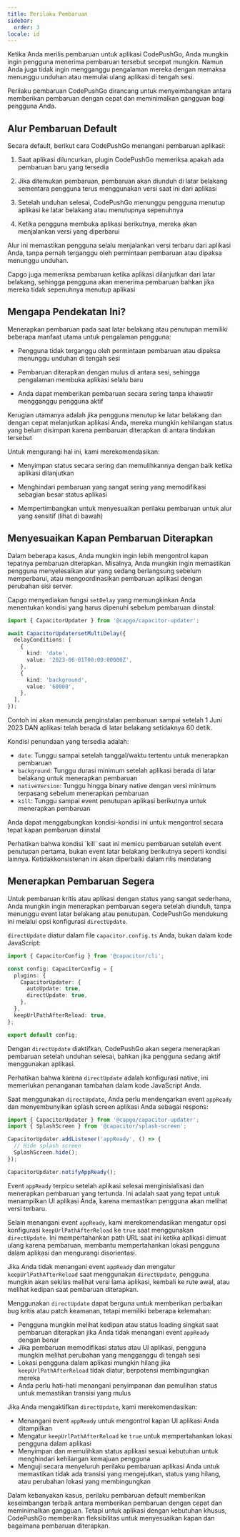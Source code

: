```yaml
---
title: Perilaku Pembaruan
sidebar:
  order: 3
locale: id
---
```



Ketika Anda merilis pembaruan untuk aplikasi CodePushGo, Anda mungkin ingin pengguna menerima pembaruan tersebut secepat mungkin. Namun Anda juga tidak ingin mengganggu pengalaman mereka dengan memaksa menunggu unduhan atau memulai ulang aplikasi di tengah sesi.

Perilaku pembaruan CodePushGo dirancang untuk menyeimbangkan antara memberikan pembaruan dengan cepat dan meminimalkan gangguan bagi pengguna Anda.

## Alur Pembaruan Default

Secara default, berikut cara CodePushGo menangani pembaruan aplikasi:

<Steps>

1. Saat aplikasi diluncurkan, plugin CodePushGo memeriksa apakah ada pembaruan baru yang tersedia

2. Jika ditemukan pembaruan, pembaruan akan diunduh di latar belakang sementara pengguna terus menggunakan versi saat ini dari aplikasi

3. Setelah unduhan selesai, CodePushGo menunggu pengguna menutup aplikasi ke latar belakang atau menutupnya sepenuhnya

4. Ketika pengguna membuka aplikasi berikutnya, mereka akan menjalankan versi yang diperbarui

</Steps>

Alur ini memastikan pengguna selalu menjalankan versi terbaru dari aplikasi Anda, tanpa pernah terganggu oleh permintaan pembaruan atau dipaksa menunggu unduhan.

<Aside type="tip">
Capgo juga memeriksa pembaruan ketika aplikasi dilanjutkan dari latar belakang, sehingga pengguna akan menerima pembaruan bahkan jika mereka tidak sepenuhnya menutup aplikasi
</Aside>

## Mengapa Pendekatan Ini?

Menerapkan pembaruan pada saat latar belakang atau penutupan memiliki beberapa manfaat utama untuk pengalaman pengguna:

- Pengguna tidak terganggu oleh permintaan pembaruan atau dipaksa menunggu unduhan di tengah sesi

- Pembaruan diterapkan dengan mulus di antara sesi, sehingga pengalaman membuka aplikasi selalu baru

- Anda dapat memberikan pembaruan secara sering tanpa khawatir mengganggu pengguna aktif

Kerugian utamanya adalah jika pengguna menutup ke latar belakang dan dengan cepat melanjutkan aplikasi Anda, mereka mungkin kehilangan status yang belum disimpan karena pembaruan diterapkan di antara tindakan tersebut

Untuk mengurangi hal ini, kami merekomendasikan:

- Menyimpan status secara sering dan memulihkannya dengan baik ketika aplikasi dilanjutkan

- Menghindari pembaruan yang sangat sering yang memodifikasi sebagian besar status aplikasi

- Mempertimbangkan untuk menyesuaikan perilaku pembaruan untuk alur yang sensitif (lihat di bawah)

## Menyesuaikan Kapan Pembaruan Diterapkan

Dalam beberapa kasus, Anda mungkin ingin lebih mengontrol kapan tepatnya pembaruan diterapkan. Misalnya, Anda mungkin ingin memastikan pengguna menyelesaikan alur yang sedang berlangsung sebelum memperbarui, atau mengoordinasikan pembaruan aplikasi dengan perubahan sisi server.

Capgo menyediakan fungsi `setDelay` yang memungkinkan Anda menentukan kondisi yang harus dipenuhi sebelum pembaruan diinstal:

```typescript
import { CapacitorUpdater } from '@capgo/capacitor-updater';

await CapacitorUpdatersetMultiDelay({
  delayConditions: [
    {
      kind: 'date',
      value: '2023-06-01T00:00:00000Z',
    },
    {
      kind: 'background',
      value: '60000',
    },
  ],
});
```

Contoh ini akan menunda penginstalan pembaruan sampai setelah 1 Juni 2023 DAN aplikasi telah berada di latar belakang setidaknya 60 detik.

Kondisi penundaan yang tersedia adalah:

- `date`: Tunggu sampai setelah tanggal/waktu tertentu untuk menerapkan pembaruan
- `background`: Tunggu durasi minimum setelah aplikasi berada di latar belakang untuk menerapkan pembaruan
- `nativeVersion`: Tunggu hingga binary native dengan versi minimum terpasang sebelum menerapkan pembaruan
- `kill`: Tunggu sampai event penutupan aplikasi berikutnya untuk menerapkan pembaruan

Anda dapat menggabungkan kondisi-kondisi ini untuk mengontrol secara tepat kapan pembaruan diinstal

<Aside type="danger">
Perhatikan bahwa kondisi `kill` saat ini memicu pembaruan setelah event penutupan pertama, bukan event latar belakang berikutnya seperti kondisi lainnya. Ketidakkonsistenan ini akan diperbaiki dalam rilis mendatang
</Aside>

## Menerapkan Pembaruan Segera

Untuk pembaruan kritis atau aplikasi dengan status yang sangat sederhana, Anda mungkin ingin menerapkan pembaruan segera setelah diunduh, tanpa menunggu event latar belakang atau penutupan. CodePushGo mendukung ini melalui opsi konfigurasi `directUpdate`.

`directUpdate` diatur dalam file `capacitor.config.ts` Anda, bukan dalam kode JavaScript:

```typescript
import { CapacitorConfig } from '@capacitor/cli';

const config: CapacitorConfig = {
  plugins: {
    CapacitorUpdater: {
      autoUpdate: true,
      directUpdate: true,
    },
  },
  keepUrlPathAfterReload: true,
};

export default config;
```

Dengan `directUpdate` diaktifkan, CodePushGo akan segera menerapkan pembaruan setelah unduhan selesai, bahkan jika pengguna sedang aktif menggunakan aplikasi.

Perhatikan bahwa karena `directUpdate` adalah konfigurasi native, ini memerlukan penanganan tambahan dalam kode JavaScript Anda.

Saat menggunakan `directUpdate`, Anda perlu mendengarkan event `appReady` dan menyembunyikan splash screen aplikasi Anda sebagai respons:

```js
import { CapacitorUpdater } from '@capgo/capacitor-updater';
import { SplashScreen } from '@capacitor/splash-screen';

CapacitorUpdater.addListener('appReady', () => {
  // Hide splash screen
  SplashScreen.hide();
});

CapacitorUpdater.notifyAppReady();
```

Event `appReady` terpicu setelah aplikasi selesai menginisialisasi dan menerapkan pembaruan yang tertunda. Ini adalah saat yang tepat untuk menampilkan UI aplikasi Anda, karena memastikan pengguna akan melihat versi terbaru.

Selain menangani event `appReady`, kami merekomendasikan mengatur opsi konfigurasi `keepUrlPathAfterReload` ke `true` saat menggunakan `directUpdate`. Ini mempertahankan path URL saat ini ketika aplikasi dimuat ulang karena pembaruan, membantu mempertahankan lokasi pengguna dalam aplikasi dan mengurangi disorientasi.

Jika Anda tidak menangani event `appReady` dan mengatur `keepUrlPathAfterReload` saat menggunakan `directUpdate`, pengguna mungkin akan sekilas melihat versi lama aplikasi, kembali ke rute awal, atau melihat kedipan saat pembaruan diterapkan.

Menggunakan `directUpdate` dapat berguna untuk memberikan perbaikan bug kritis atau patch keamanan, tetapi memiliki beberapa kelemahan:

- Pengguna mungkin melihat kedipan atau status loading singkat saat pembaruan diterapkan jika Anda tidak menangani event `appReady` dengan benar
- Jika pembaruan memodifikasi status atau UI aplikasi, pengguna mungkin melihat perubahan yang mengganggu di tengah sesi
- Lokasi pengguna dalam aplikasi mungkin hilang jika `keepUrlPathAfterReload` tidak diatur, berpotensi membingungkan mereka
- Anda perlu hati-hati menangani penyimpanan dan pemulihan status untuk memastikan transisi yang mulus

Jika Anda mengaktifkan `directUpdate`, kami merekomendasikan:

- Menangani event `appReady` untuk mengontrol kapan UI aplikasi Anda ditampilkan
- Mengatur `keepUrlPathAfterReload` ke `true` untuk mempertahankan lokasi pengguna dalam aplikasi
- Menyimpan dan memulihkan status aplikasi sesuai kebutuhan untuk menghindari kehilangan kemajuan pengguna
- Menguji secara menyeluruh perilaku pembaruan aplikasi Anda untuk memastikan tidak ada transisi yang mengejutkan, status yang hilang, atau perubahan lokasi yang membingungkan

Dalam kebanyakan kasus, perilaku pembaruan default memberikan keseimbangan terbaik antara memberikan pembaruan dengan cepat dan meminimalkan gangguan. Tetapi untuk aplikasi dengan kebutuhan khusus, CodePushGo memberikan fleksibilitas untuk menyesuaikan kapan dan bagaimana pembaruan diterapkan.